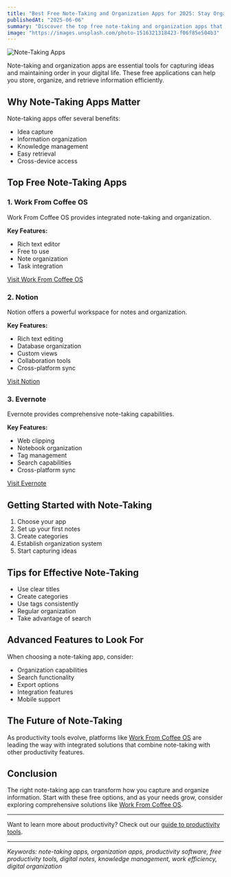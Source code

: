 ```yaml
---
title: "Best Free Note-Taking and Organization Apps for 2025: Stay Organized"
publishedAt: "2025-06-06"
summary: "Discover the top free note-taking and organization apps that can help you capture ideas and stay organized. Learn about their features and how to choose the right one for your needs."
image: "https://images.unsplash.com/photo-1516321318423-f06f85e504b3"
---
```


<Image
  src="https://images.unsplash.com/photo-1516321318423-f06f85e504b3"
  alt="Note-Taking Apps"
  width={1000}
  height={1000}
/>

Note-taking and organization apps are essential tools for capturing ideas and maintaining order in your digital life. These free applications can help you store, organize, and retrieve information efficiently.

## Why Note-Taking Apps Matter

Note-taking apps offer several benefits:

- Idea capture
- Information organization
- Knowledge management
- Easy retrieval
- Cross-device access

## Top Free Note-Taking Apps

### 1. Work From Coffee OS

Work From Coffee OS provides integrated note-taking and organization.

**Key Features:**

- Rich text editor
- Free to use
- Note organization
- Task integration

[Visit Work From Coffee OS](https://workfromcoffee.com)

### 2. Notion

Notion offers a powerful workspace for notes and organization.

**Key Features:**

- Rich text editing
- Database organization
- Custom views
- Collaboration tools
- Cross-platform sync

[Visit Notion](https://www.notion.so)

### 3. Evernote

Evernote provides comprehensive note-taking capabilities.

**Key Features:**

- Web clipping
- Notebook organization
- Tag management
- Search capabilities
- Cross-platform sync

[Visit Evernote](https://evernote.com)

## Getting Started with Note-Taking

1. Choose your app
2. Set up your first notes
3. Create categories
4. Establish organization system
5. Start capturing ideas

## Tips for Effective Note-Taking

- Use clear titles
- Create categories
- Use tags consistently
- Regular organization
- Take advantage of search

## Advanced Features to Look For

When choosing a note-taking app, consider:

- Organization capabilities
- Search functionality
- Export options
- Integration features
- Mobile support

## The Future of Note-Taking

As productivity tools evolve, platforms like [Work From Coffee OS](/) are leading the way with integrated solutions that combine note-taking with other productivity features.

## Conclusion

The right note-taking app can transform how you capture and organize information. Start with these free options, and as your needs grow, consider exploring comprehensive solutions like [Work From Coffee OS](/).

---

Want to learn more about productivity? Check out our [guide to productivity tools](/blog/post/productivity-tools-guide-2025).

---

_Keywords: note-taking apps, organization apps, productivity software, free productivity tools, digital notes, knowledge management, work efficiency, digital organization_
